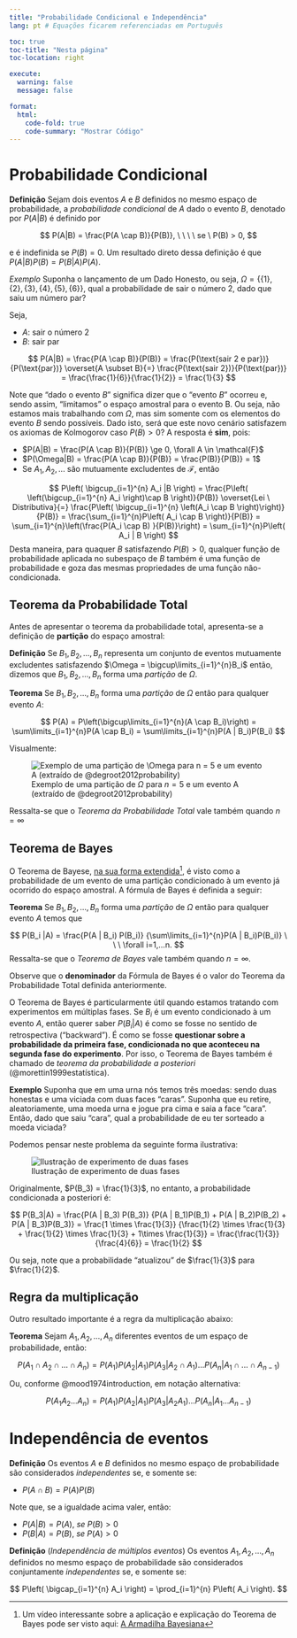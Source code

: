 ```yaml
---
title: "Probabilidade Condicional e Independência"
lang: pt # Equações ficarem referenciadas em Português

toc: true
toc-title: "Nesta página"
toc-location: right

execute: 
  warning: false
  message: false

format:
  html:
    code-fold: true
    code-summary: "Mostrar Código"
---
```


# Probabilidade Condicional

**Definição** Sejam dois eventos $A$ e $B$ definidos no mesmo espaço de probabilidade, a *probabilidade condicional* de $A$ dado o evento $B$, denotado por $P(A|B)$ é definido por

$$
P(A|B) = \frac{P(A \cap B)}{P(B)}, \ \ \ \ se \ P(B) > 0,
$$

e é indefinida se $P(B) = 0$. Um resultado direto dessa definição é que $P(A|B)P(B) = P(B|A)P(A)$.



*Exemplo* Suponha o lançamento de um Dado Honesto, ou seja, $\Omega = \{\{1\}, \{2\}, \{3\}, \{4\}, \{5\}, \{6\}\}$, qual a probabilidade de sair o número 2, dado que saiu um número par?

Seja,

- $A$: sair o número 2
- $B$: sair par

$$
P(A|B) = \frac{P(A \cap B)}{P(B)} = \frac{P(\text{sair 2 e par})}{P(\text{par})}  \overset{A \subset B}{=} \frac{P(\text{sair 2})}{P(\text{par})}  = \frac{\frac{1}{6}}{\frac{1}{2}} = \frac{1}{3}
$$

Note que "dado o evento $B$" significa dizer que o "evento $B$" ocorreu e, sendo assim, "limitamos" o espaço amostral para o evento B. Ou seja, não estamos mais trabalhando com $\Omega$, mas sim somente com os elementos do evento $B$ sendo possíveis. Dado isto, será que este novo cenário satisfazem os axiomas de Kolmogorov caso $P(B)>0$? A resposta é **sim**, pois:

- $P(A|B) = \frac{P(A \cap B)}{P(B)} \ge 0, \forall A \in \mathcal{F}$
- $P(\Omega|B) = \frac{P(A \cap B)}{P(B)} = \frac{P(B)}{P(B)} = 1$
- Se $A_1, A_2, ...$ são mutuamente excludentes de $\mathcal{F}$, então

$$
P\left( \bigcup_{i=1}^{n} A_i |B \right) = \frac{P\left( \left(\bigcup_{i=1}^{n} A_i \right)\cap B \right)}{P(B)} \overset{Lei \ Distributiva}{=} \frac{P\left( \bigcup_{i=1}^{n} \left(A_i \cap B \right)\right)}{P(B)} = \frac{\sum_{i=1}^{n}P\left( A_i \cap B \right)}{P(B)} = \sum_{i=1}^{n}\left(\frac{P(A_i \cap B) }{P(B)}\right) = \sum_{i=1}^{n}P\left( A_i | B \right)
$$
Desta maneira, para quaquer $B$ satisfazendo $P(B) > 0$, qualquer função de probabilidade aplicada no subespaço de $B$ também é uma função de probabilidade e goza das mesmas propriedades de uma função não-condicionada.

## Teorema da Probabilidade Total

Antes de apresentar o teorema da probabilidade total, apresenta-se a definição de **partição** do espaço amostral:

**Definição** Se $B_1, B_2, ..., B_n$ representa um conjunto de eventos mutuamente excludentes satisfazendo $\Omega = \bigcup\limits_{i=1}^{n}B_i$ então, dizemos que $B_1, B_2, ..., B_n$ forma uma *partição* de $\Omega$.

**Teorema** Se $B_1, B_2, ..., B_n$ forma uma *partição* de $\Omega$ então para qualquer evento $A$:

$$
P(A) = P\left(\bigcup\limits_{i=1}^{n}(A \cap B_i)\right) = \sum\limits_{i=1}^{n}P(A \cap B_i) = \sum\limits_{i=1}^{n}P(A | B_i)P(B_i)
$$

Visualmente:

![Exemplo de uma partição de $\Omega$ para $n = 5$ e um evento A (extraído de @degroot2012probability)](figs/particao_total.png)

Ressalta-se que o *Teorema da Probabilidade Total* vale também quando $n = \infty$

## Teorema de Bayes

O Teorema de Bayese, [na sua forma extendida](https://en.wikipedia.org/wiki/Bayes%27_theorem)^[Um vídeo interessante sobre a aplicação e explicação do Teorema de Bayes pode ser visto aqui: [A Armadilha Bayesiana](https://www.youtube.com/watch?v=R13BD8qKeTg)], é visto como a probabilidade de um evento de uma partição condicionado à um evento já ocorrido do espaço amostral. A fórmula de Bayes é definida a seguir:

**Teorema** Se $B_1, B_2, ..., B_n$ forma uma *partição* de $\Omega$ então para qualquer evento $A$ temos que

$$
P(B_i |A) = \frac{P(A | B_i) P(B_i)} {\sum\limits_{i=1}^{n}P(A | B_i)P(B_i)} \ \ \ \forall i=1,...n.
$$
Ressalta-se que o *Teorema de Bayes* vale também quando $n = \infty$.

Observe que o **denominador** da Fórmula de Bayes é o valor do Teorema da Probabilidade Total definida anteriormente.

O Teorema de Bayes é particularmente útil quando estamos tratando com experimentos em múltiplas fases. Se $B_i$ é um evento condicionado à um evento $A$, então querer saber $P(B_i|A)$ é como se fosse no sentido de retrospectiva ("backward"). É como se fosse **questionar sobre a probabilidade da primeira fase, condicionada no que aconteceu na segunda fase do experimento**. Por isso, o Teorema de Bayes também é chamado de *teorema da probabilidade a posteriori* (@morettin1999estatística).

**Exemplo** Suponha que em uma urna nós temos três moedas: sendo duas honestas e uma viciada com duas faces "caras". Suponha que eu retire, aleatoriamente, uma moeda urna e jogue pra cima e saia a face "cara". Então, dado que saiu "cara", qual a probabilidade de eu ter sorteado a moeda viciada? 

Podemos pensar neste problema da seguinte forma ilustrativa:

![Ilustração de experimento de duas fases](figs/moedas_particao.png)

Originalmente, $P(B_3) = \frac{1}{3}$, no entanto, a probabilidade condicionada a posteriori é:

$$
P(B_3|A) = \frac{P(A | B_3) P(B_3)} {P(A | B_1)P(B_1) + P(A | B_2)P(B_2) + P(A | B_3)P(B_3)} = \frac{1 \times \frac{1}{3}} {\frac{1}{2} \times \frac{1}{3} + \frac{1}{2} \times \frac{1}{3} + 1\times \frac{1}{3}} = \frac{\frac{1}{3}}{\frac{4}{6}} = \frac{1}{2}
$$

Ou seja, note que a probabilidade "atualizou" de $\frac{1}{3}$ para $\frac{1}{2}$.

## Regra da multiplicação

Outro resultado importante é a regra da multiplicação abaixo:


**Teorema** Sejam $A_1, A_2, ..., A_n$ diferentes eventos de um espaço de probabilidade, então:

$$
P(A_1 \cap A_2 \cap ... \cap A_n) = P(A_1)P(A_2|A_1)P(A_3|A_2 \cap A_1)...P(A_n|A_1 \cap ... \cap A_{n-1})
$$

Ou, conforme @mood1974introduction, em notação alternativa: 

$$
P(A_1A_2 ... A_n) = P(A_1)P(A_2|A_1)P(A_3|A_2A_1)...P(A_n|A_1... A_{n-1})
$$



# Independência de eventos

**Definição** Os eventos $A$ e $B$ definidos no mesmo espaço de probabilidade são considerados *independentes* se, e somente se:

- $P(A \cap B) = P(A)P(B)$

Note que, se a igualdade acima valer, então:

- $P(A | B) = P(A),\ se\ P(B) > 0$
- $P(B | A) = P(B),\ se\ P(A) > 0$


**Definição** (*Independência de múltiplos eventos*) Os eventos $A_1,A_2,...,A_n$ definidos no mesmo espaço de probabilidade são considerados conjuntamente *independentes* se, e somente se:


$$
P\left( \bigcap_{i=1}^{n} A_i \right) = \prod_{i=1}^{n} P\left(  A_i \right).
$$